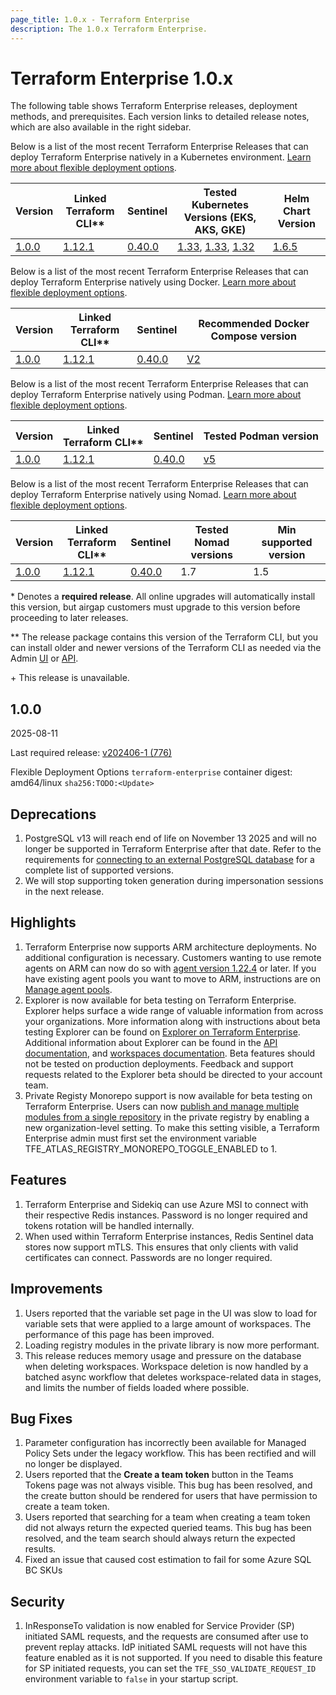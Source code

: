 ```yaml
---
page_title: 1.0.x - Terraform Enterprise
description: The 1.0.x Terraform Enterprise.
---
```


# Terraform Enterprise 1.0.x

The following table shows Terraform Enterprise releases, deployment methods, and prerequisites. Each version links to detailed release notes, which are also available in the right sidebar.

<Tabs>
  <Tab heading="Kubernetes">

Below is a list of the most recent Terraform Enterprise Releases that can deploy Terraform Enterprise natively in a Kubernetes environment. [Learn more about flexible deployment options](/terraform/enterprise/deploy/).

| Version           | Linked <br />Terraform CLI\**                                     | Sentinel                                                                    | Tested Kubernetes Versions (EKS, AKS, GKE) | Helm Chart Version |
| ----------------- | ------------------------------------------------------------------- | --------------------------------------------------------------------------- | ------------------------------ | ------------------ |
| [1.0.0](#1-0-0)   | [1.12.1](https://github.com/hashicorp/terraform/releases/tag/v1.12.1) | [0.40.0](https://developer.hashicorp.com/sentinel/docs/changelog#0-40-0-may-12-2025)  |  [1.33](https://docs.aws.amazon.com/eks/latest/userguide/kubernetes-versions.html), [1.33](https://learn.microsoft.com/en-us/azure/aks/supported-kubernetes-versions?tabs=azure-cli#aks-kubernetes-release-calendar), [1.32](https://cloud.google.com/kubernetes-engine/docs/release-notes)                  | [1.6.5](https://github.com/hashicorp/terraform-enterprise-helm/releases/tag/v1.6.5)       |


  </Tab>
  <Tab heading="Docker">

Below is a list of the most recent Terraform Enterprise Releases that can deploy Terraform Enterprise natively using Docker. [Learn more about flexible deployment options](/terraform/enterprise/deploy/).

| Version           | Linked <br />Terraform CLI\**                                     | Sentinel                                                                    | Recommended Docker Compose version |
| ----------------- | ------------------------------------------------------------------- | --------------------------------------------------------------------------- | ---------------------------------- |
| [1.0.0](#1-0-0)   | [1.12.1](https://github.com/hashicorp/terraform/releases/tag/v1.12.1) | [0.40.0](https://developer.hashicorp.com/sentinel/docs/changelog#0-40-0-may-12-2025)  | [V2](https://docs.docker.com/compose/migrate/)                       |


  </Tab>
  <Tab heading="Podman">

Below is a list of the most recent Terraform Enterprise Releases that can deploy Terraform Enterprise natively using Podman. [Learn more about flexible deployment options](/terraform/enterprise/deploy/).

| Version           | Linked <br />Terraform CLI\**                                     | Sentinel                                                                    | Tested Podman version |
| ----------------- | ------------------------------------------------------------------- | --------------------------------------------------------------------------- | ---------------------------------- |
| [1.0.0](#1-0-0)   | [1.12.1](https://github.com/hashicorp/terraform/releases/tag/v1.12.1) | [0.40.0](https://developer.hashicorp.com/sentinel/docs/changelog#0-40-0-may-12-2025)  | [v5](https://github.com/containers/podman/releases/tag/v5.0.0)                       |


  </Tab>
  <Tab heading="Nomad">

Below is a list of the most recent Terraform Enterprise Releases that can deploy Terraform Enterprise natively using Nomad. [Learn more about flexible deployment options](/terraform/enterprise/flexible-deployments/).

| Version           | Linked <br />Terraform CLI\**                                       | Sentinel                                                                    | Tested Nomad versions       | Min supported version |
| ----------------- | ------------------------------------------------------------------- | --------------------------------------------------------------------------- | --------------------------- | --------------------- |
| [1.0.0](#1-0-0)  | [1.12.1](https://github.com/hashicorp/terraform/releases/tag/v1.12.1) | [0.40.0](https://developer.hashicorp.com/sentinel/docs/changelog#0-40-0-may-12-2025)  | 1.7 | 1.5 |

  </Tab>
</Tabs>

\* Denotes a <strong>required release</strong>. All online upgrades will automatically install this version, but airgap customers must upgrade to this version before proceeding to later releases.

\** The release package contains this version of the Terraform CLI, but you can install older and newer versions of the Terraform CLI as needed via the Admin [UI](/terraform/enterprise/application-administration/resources#managing-terraform-versions) or [API](/terraform/enterprise/api-docs/admin/terraform-versions).

\+ This release is unavailable.

## 1.0.0
<span class="h4-size">2025-08-11</span>

Last required release: [v202406-1 (776)](/terraform/enterprise/releases/2024/v202406-1)

Flexible Deployment Options `terraform-enterprise` container digest: amd64/linux `sha256:TODO:<Update>`

## Deprecations
1. PostgreSQL v13 will reach end of life on November 13 2025 and will no longer be supported in Terraform Enterprise after that date. Refer to the requirements for [connecting to an external PostgreSQL database](/terraform/enterprise/deploy/configuration/storage/connect-database/postgres#server) for a complete list of supported versions.
2. We will stop supporting token generation during impersonation sessions in the next release.

## Highlights
1. Terraform Enterprise now supports ARM architecture deployments. No additional configuration is necessary. Customers wanting to use remote agents on ARM can now do so with [agent version 1.22.4](/terraform/cloud-docs/agents/changelog#1-22-4-06-11-2025) or later. If you have existing agent pools you want to move to ARM, instructions are on [Manage agent pools](/terraform/cloud-docs/agents/agent-pools#change-the-agent-pool-architecture).
2. Explorer is now available for beta testing on Terraform Enterprise. Explorer helps surface a wide range of valuable information from across your organizations. More information along with instructions about beta testing Explorer can be found on [Explorer on Terraform Enterprise](/terraform/enterprise/deploy/reference/explorer-configuration). Additional information about Explorer can be found in the [API documentation](/terraform/enterprise/api-docs/explorer), and [workspaces documentation](/terraform/enterprise/workspaces/explorer). Beta features should not be tested on production deployments. Feedback and support requests related to the Explorer beta should be directed to your account team.
3. Private Registy Monorepo support is now available for beta testing on Terraform Enterprise. Users can now [publish and manage multiple modules from a single repository](https://developer.hashicorp.com/terraform/cloud-docs/registry/publish-modules#enable-publishing-from-a-single-repository) in the private registry by enabling a new organization-level setting. To make this setting visible, a Terraform Enterprise admin must first set the environment variable TFE_ATLAS_REGISTRY_MONOREPO_TOGGLE_ENABLED to 1.

## Features

1. Terraform Enterprise and Sidekiq can use Azure MSI to connect with their respective Redis instances. Password is no longer required and tokens rotation will be handled internally.
1. When used within Terraform Enterprise instances, Redis Sentinel data stores now support mTLS. This ensures that only clients with valid certificates can connect. Passwords are no longer required.

## Improvements
1. Users reported that the variable set page in the UI was slow to load for variable sets that were applied to a large amount of workspaces. The performance of this page has been improved.
1. Loading registry modules in the private library is now more performant.
1. This release reduces memory usage and pressure on the database when deleting workspaces. Workspace deletion is now handled by a batched async workflow that deletes workspace-related data in stages, and limits the number of fields loaded where possible.

## Bug Fixes
1. Parameter configuration has incorrectly been available for Managed Policy Sets under the legacy workflow. This has been rectified and will no longer be displayed.
1. Users reported that the **Create a team token** button in the Teams Tokens page was not always visible. This bug has been resolved, and the create button should be rendered for users that have permission to create a team token.
1. Users reported that searching for a team when creating a team token did not always return the expected queried teams. This bug has been resolved, and the team search should always return the expected results.
1. Fixed an issue that caused cost estimation to fail for some Azure SQL BC SKUs

## Security

1. InResponseTo validation is now enabled for Service Provider (SP) initiated SAML requests, and the requests are consumed after use to prevent replay attacks. IdP initiated SAML requests will not have this feature enabled as it is not supported. If you need to disable this feature for SP initiated requests, you can set the `TFE_SSO_VALIDATE_REQUEST_ID` environment variable to `false` in your startup script.
